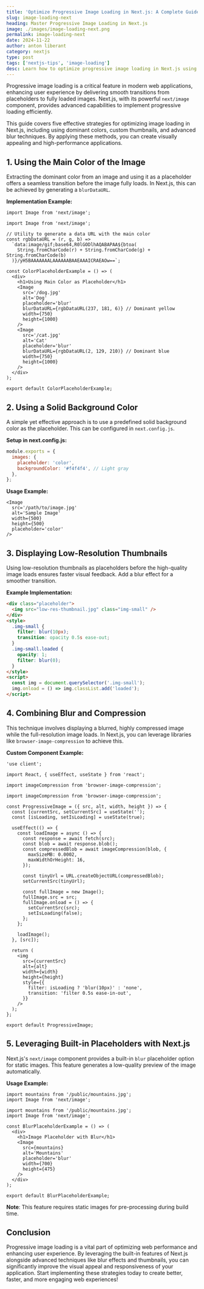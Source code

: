 ```yaml
---
title: 'Optimize Progressive Image Loading in Next.js: A Complete Guide'
slug: image-loading-next
heading: Master Progressive Image Loading in Next.js
image: ./images/image-loading-next.png
permalink: image-loading-next
date: 2024-11-22
author: anton liberant
category: nextjs
type: post
tags: ['nextjs-tips', 'image-loading']
desc: Learn how to optimize progressive image loading in Next.js using blur effects, color placeholders, thumbnails, and built-in features for enhanced performance.
---
```


Progressive image loading is a critical feature in modern web applications, enhancing user experience by delivering smooth transitions from placeholders to fully loaded images. Next.js, with its powerful `next/image` component, provides advanced capabilities to implement progressive loading efficiently.

This guide covers five effective strategies for optimizing image loading in Next.js, including using dominant colors, custom thumbnails, and advanced blur techniques. By applying these methods, you can create visually appealing and high-performance applications.

## 1. Using the Main Color of the Image

Extracting the dominant color from an image and using it as a placeholder offers a seamless transition before the image fully loads. In Next.js, this can be achieved by generating a `blurDataURL`.

**Implementation Example:**

```tsx
import Image from 'next/image';

import Image from 'next/image';

// Utility to generate a data URL with the main color
const rgbDataURL = (r, g, b) =>
  `data:image/gif;base64,R0lGODlhAQABAPAA${btoa(
    String.fromCharCode(r) + String.fromCharCode(g) + String.fromCharCode(b)
  )}/yH5BAAAAAAALAAAAAABAAEAAAICRAEAOw==`;

const ColorPlaceholderExample = () => (
  <div>
    <h1>Using Main Color as Placeholder</h1>
    <Image
      src='/dog.jpg'
      alt='Dog'
      placeholder='blur'
      blurDataURL={rgbDataURL(237, 181, 6)} // Dominant yellow
      width={750}
      height={1000}
    />
    <Image
      src='/cat.jpg'
      alt='Cat'
      placeholder='blur'
      blurDataURL={rgbDataURL(2, 129, 210)} // Dominant blue
      width={750}
      height={1000}
    />
  </div>
);

export default ColorPlaceholderExample;
```

## 2. Using a Solid Background Color

A simple yet effective approach is to use a predefined solid background color as the placeholder. This can be configured in `next.config.js`.

**Setup in next.config.js:**

```js
module.exports = {
  images: {
    placeholder: 'color',
    backgroundColor: '#f4f4f4', // Light gray
  },
};
```

**Usage Example:**

```tsx
<Image
  src='/path/to/image.jpg'
  alt='Sample Image'
  width={500}
  height={500}
  placeholder='color'
/>
```

## 3. Displaying Low-Resolution Thumbnails

Using low-resolution thumbnails as placeholders before the high-quality image loads ensures faster visual feedback. Add a blur effect for a smoother transition.

**Example Implementation:**

```html
<div class="placeholder">
  <img src="low-res-thumbnail.jpg" class="img-small" />
</div>
<style>
  .img-small {
    filter: blur(10px);
    transition: opacity 0.5s ease-out;
  }
  .img-small.loaded {
    opacity: 1;
    filter: blur(0);
  }
</style>
<script>
  const img = document.querySelector('.img-small');
  img.onload = () => img.classList.add('loaded');
</script>
```

## 4. Combining Blur and Compression

This technique involves displaying a blurred, highly compressed image while the full-resolution image loads. In Next.js, you can leverage libraries like `browser-image-compression` to achieve this.

**Custom Component Example:**

```tsx
'use client';

import React, { useEffect, useState } from 'react';

import imageCompression from 'browser-image-compression';

import imageCompression from 'browser-image-compression';

const ProgressiveImage = ({ src, alt, width, height }) => {
  const [currentSrc, setCurrentSrc] = useState('');
  const [isLoading, setIsLoading] = useState(true);

  useEffect(() => {
    const loadImage = async () => {
      const response = await fetch(src);
      const blob = await response.blob();
      const compressedBlob = await imageCompression(blob, {
        maxSizeMB: 0.0002,
        maxWidthOrHeight: 16,
      });

      const tinyUrl = URL.createObjectURL(compressedBlob);
      setCurrentSrc(tinyUrl);

      const fullImage = new Image();
      fullImage.src = src;
      fullImage.onload = () => {
        setCurrentSrc(src);
        setIsLoading(false);
      };
    };

    loadImage();
  }, [src]);

  return (
    <img
      src={currentSrc}
      alt={alt}
      width={width}
      height={height}
      style={{
        filter: isLoading ? 'blur(10px)' : 'none',
        transition: 'filter 0.5s ease-in-out',
      }}
    />
  );
};

export default ProgressiveImage;
```

## 5. Leveraging Built-in Placeholders with Next.js

Next.js's `next/image` component provides a built-in `blur` placeholder option for static images. This feature generates a low-quality preview of the image automatically.

**Usage Example:**

```tsx
import mountains from '/public/mountains.jpg';
import Image from 'next/image';

import mountains from '/public/mountains.jpg';
import Image from 'next/image';

const BlurPlaceholderExample = () => (
  <div>
    <h1>Image Placeholder with Blur</h1>
    <Image
      src={mountains}
      alt='Mountains'
      placeholder='blur'
      width={700}
      height={475}
    />
  </div>
);

export default BlurPlaceholderExample;
```

**Note**: This feature requires static images for pre-processing during build time.

## Conclusion

Progressive image loading is a vital part of optimizing web performance and enhancing user experience. By leveraging the built-in features of Next.js alongside advanced techniques like blur effects and thumbnails, you can significantly improve the visual appeal and responsiveness of your application. Start implementing these strategies today to create better, faster, and more engaging web experiences!
